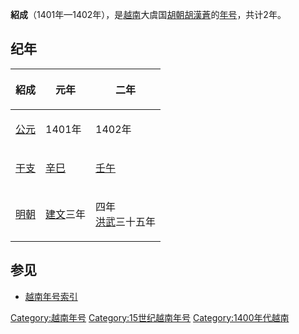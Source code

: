 {{expand|time=2009-07-30T09:51:50+00:00}}
{{Eranamebox|年号=紹成
|起讫时间= 1401年—1402年
|政权= [[胡朝|胡朝]]
|帝王=[[胡漢蒼|胡漢蒼]]
|历时= 2年
|timeline=
|说明=
}}
'''紹成'''（1401年—1402年），是[[越南|越南]]大虞国[[胡朝|胡朝]][[胡漢蒼|胡漢蒼]]的[[年号|年号]]，共计2年。

==纪年==

{| class="wikitable"  style="text-align:center"
!紹成||元年||二年
|-
![[公元纪年|公元]]
|1401年||1402年
|-
![[干支纪年|干支]]
|[[辛巳|辛巳]]||[[壬午|壬午]]
|-
![[明朝|明朝]]
|[[建文|建文]]三年||四年<br />[[洪武|洪武]]三十五年
|}

==参见==
*[[越南年号索引|越南年号索引]]

{{年号|[[聖元|聖元]]|[[越南年号索引|越南胡朝年号]]|[[開大|開大]]}}
{{越南年號}}
[[Category:越南年号|Category:越南年号]]
[[Category:15世纪越南年号|Category:15世纪越南年号]]
[[Category:1400年代越南|Category:1400年代越南]]